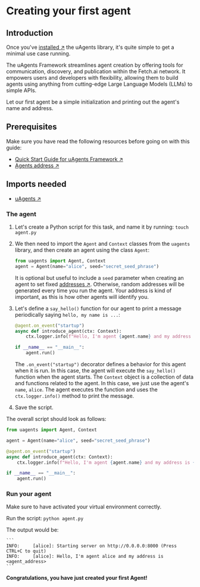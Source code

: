 # Creating your first agent

## Introduction

Once you've [installed ↗️](/guides/agents/installing-uagent) the uAgents library, it's quite simple to get a minimal use case running.

The uAgents Framework streamlines agent creation by offering tools for communication, discovery, and publication within the Fetch.ai network. It empowers users and developers with flexibility, allowing them to build agents using anything from cutting-edge Large Language Models (LLMs) to simple APIs.

Let our first agent be a simple initialization and printing out the agent's name and address.

## Prerequisites

Make sure you have read the following resources before going on with this guide:

  - [Quick Start Guide for uAgents Framework ↗️](/guides/agents/quickstart)
  - [Agents address ↗️](/guides/agents/getting-started/getting-uagent-address)

## Imports needed

  - [uAgents ↗️](https://pypi.org/project/uagents/)

### The agent

1. Let's create a Python script for this task, and name it by running: `touch agent.py`

2. We then need to import the `Agent` and `Context` classes from the `uagents` library, and then create an agent using the class `Agent`:

   ```py copy
   from uagents import Agent, Context
   agent = Agent(name="alice", seed="secret_seed_phrase")
   ```

   It is optional but useful to include a `seed` parameter when creating an agent to set fixed [addresses ↗️](/guides/agents/getting-uagent-address). Otherwise, random addresses will be generated every time you run the agent. Your address is kind of important, as this is how other agents will identify you.

3. Let's define a `say_hello()` function for our agent to print a message periodically saying `hello, my name is ...`:

   ```py copy
   @agent.on_event("startup")
   async def introduce_agent(ctx: Context):
       ctx.logger.info(f"Hello, I'm agent {agent.name} and my address is {agent.address}.")

   if __name__ == "__main__":
       agent.run()
   ```

   The `.on_event("startup")` decorator defines a behavior for this agent when it is run. In this case, the agent will execute the `say_hello()` function when the agent starts. The `Context` object is a collection of data and functions related to the agent. In this case, we just use the agent's `name`, `alice`. The agent executes the function and uses the `ctx.logger.info()` method to print the message.

4. Save the script.

The overall script should look as follows:

```py copy filename="agent.py"
from uagents import Agent, Context

agent = Agent(name="alice", seed="secret_seed_phrase")

@agent.on_event("startup")
async def introduce_agent(ctx: Context):
    ctx.logger.info(f"Hello, I'm agent {agent.name} and my address is {agent.address}.")

if __name__ == "__main__":
    agent.run()
```

### Run your agent

Make sure to have activated your virtual environment correctly.

Run the script: `python agent.py`

The output would be:

    ```
    INFO:     [alice]: Starting server on http://0.0.0.0:8000 (Press CTRL+C to quit)
    INFO:     [alice]: Hello, I'm agent alice and my address is <agent_address>
    ```

**Congratulations, you have just created your first Agent!**
